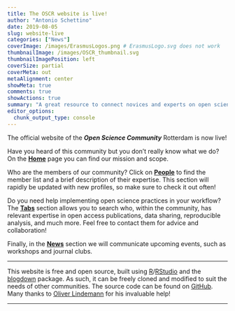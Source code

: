 ```yaml
---
title: The OSCR website is live!
author: "Antonio Schettino"
date: 2019-08-05
slug: website-live
categories: ["News"]
coverImage: /images/ErasmusLogos.png # ErasmusLogo.svg does not work
thumbnailImage: /images/OSCR_thumbnail.svg
thumbnailImagePosition: left
coverSize: partial
coverMeta: out
metaAlignment: center
showMeta: true
comments: true
showActions: true
summary: "A great resource to connect novices and experts on open science in Rotterdam."
editor_options: 
  chunk_output_type: console
---
```


The official website of the _**Open Science Community**_ Rotterdam is now live! 

Have you heard of this community but you don't really know what we do? On the [**Home**](/home) page you can find our mission and scope.

Who are the members of our community? Click on [**People**](/categories/people) to find the member list and a brief description of their expertise. This section will rapidly be updated with new profiles, so make sure to check it out often!

Do you need help implementing open science practices in your workflow? The [**Tabs**](/tags) section allows you to search who, within the community, has relevant expertise in open access publications, data sharing, reproducible analysis, and much more. Feel free to contact them for advice and collaboration!

Finally, in the [**News**](/new) section we will communicate upcoming events, such as workshops and journal clubs.

***

This website is free and open source, built using [R](https://www.r-project.org/)/[RStudio](https://www.rstudio.com/) and the [blogdown](https://bookdown.org/yihui/blogdown/) package. As such, it can be freely cloned and modified to suit the needs of other communities. The source code can be found on [GitHub](https://github.com/osc-rotterdam/osc-rotterdam.github.io). Many thanks to [Oliver Lindemann](http://www.cognitive-psychology.eu/lindemann/) for his invaluable help!

***


